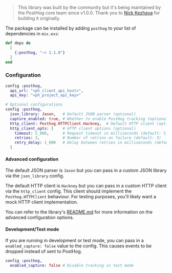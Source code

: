 > This library was built by the community but it's being maintained by the PostHog core team since v1.0.0. Thank you to [Nick Kezhaya](https://github.com/nkezhaya) for building it originally.

The package can be installed by adding `posthog` to your list of dependencies in `mix.exs`:

```elixir
def deps do
  [
    {:posthog, "~> 1.1.0"}
  ]
end
```

### Configuration

```elixir file=config/config.exs
config :posthog,
  api_url: "<ph_client_api_host>",
  api_key: "<ph_project_api_key>"

# Optional configurations
config :posthog,
  json_library: Jason,   # Default JSON parser (optional)
  capture_enabled: true, # Whether to enable PostHog tracking (optional, defaults to true)
  http_client: Posthog.HTTPClient.Hackney,  # Default HTTP client (optional)
  http_client_opts: [    # HTTP client options (optional)
    timeout: 5_000,      # Request timeout in milliseconds (default: 5_000)
    retries: 3,          # Number of retries on failure (default: 3)
    retry_delay: 1_000   # Delay between retries in milliseconds (default: 1_000)
  ]
```

#### Advanced configuration

The default JSON parser is `Jason` but you can pass in a custom JSON library via the `json_library` config.

The default HTTP client is `Hackney` but you can pass in a custom HTTP client via the `http_client` config. This client should implement the `Posthog.HTTPClient` behaviour. For testing purposes, you'll likely want a mock HTTP client implementation.

You can refer to the library's [README.md](https://github.com/posthog/posthog-elixir) for more information on the advanced configuration options.

#### Development/Test mode

If you are running in development or test mode, you can pass in a `enabled_capture: false` value to the config. This causes events to be dropped instead of sent to PostHog.

```elixir file=config/test.exs
config :posthog,
  enabled_capture: false # Disable tracking in test mode
```
